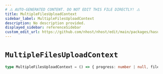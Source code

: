 ```yaml
---
# ⚠️ AUTO-GENERATED CONTENT. DO NOT EDIT THIS FILE DIRECTLY! ⚠️
title: MultipleFilesUploadContext
sidebar_label: MultipleFilesUploadContext
description: No description provided.
displayed_sidebar: referenceSidebar
custom_edit_url: https://github.com/nhost/nhost/edit/main/packages/hasura-storage-js/src/packages/hasura-storage-js/src/machines/multiple-files-upload.ts#L11
---
```


# `MultipleFilesUploadContext`

```ts
type MultipleFilesUploadContext = () => { progress: number | null, files: Array<[FileItemRef](/reference/docgen/javascript/storage/types/file-item-ref)>, loaded: number, total: number }
```
